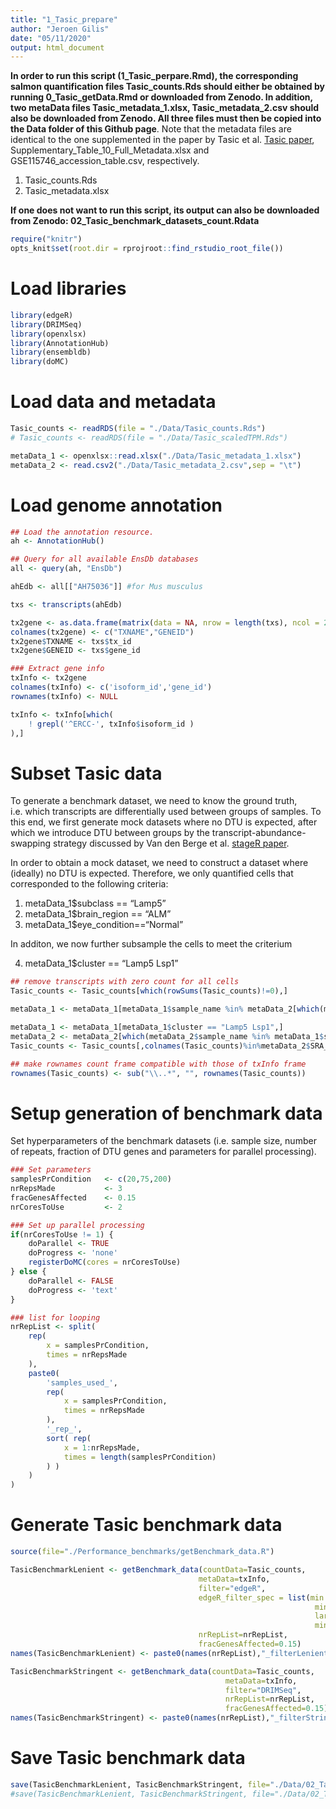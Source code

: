 ```yaml
---
title: "1_Tasic_prepare"
author: "Jeroen Gilis"
date: "05/11/2020"
output: html_document
---
```


**In order to run this script (1_Tasic_perpare.Rmd), the corresponding salmon quantification files Tasic_counts.Rds should either be obtained by running 0_Tasic_getData.Rmd or downloaded from Zenodo. In addition, two metaData files Tasic_metadata_1.xlsx, Tasic_metadata_2.csv should also be downloaded from Zenodo. All three files must then be copied into the Data folder of this Github page**. Note that the metadata files are identical to the one supplemented in the paper by Tasic et al. [Tasic paper](https://doi.org/10.1038/s41586-018-0654-5), Supplementary_Table_10_Full_Metadata.xlsx and GSE115746_accession_table.csv, respectively.

1. Tasic_counts.Rds
2. Tasic_metadata.xlsx

**If one does not want to run this script, its output can also be downloaded from Zenodo: 02_Tasic_benchmark_datasets_count.Rdata**

```r
require("knitr")
opts_knit$set(root.dir = rprojroot::find_rstudio_root_file())
```

# Load libraries

```r
library(edgeR)
library(DRIMSeq)
library(openxlsx)
library(AnnotationHub)
library(ensembldb)
library(doMC)
```

# Load data and metadata

```r
Tasic_counts <- readRDS(file = "./Data/Tasic_counts.Rds")
# Tasic_counts <- readRDS(file = "./Data/Tasic_scaledTPM.Rds")

metaData_1 <- openxlsx::read.xlsx("./Data/Tasic_metadata_1.xlsx")
metaData_2 <- read.csv2("./Data/Tasic_metadata_2.csv",sep = "\t")
```

# Load genome annotation

```r
## Load the annotation resource.
ah <- AnnotationHub()

## Query for all available EnsDb databases
all <- query(ah, "EnsDb")

ahEdb <- all[["AH75036"]] #for Mus musculus

txs <- transcripts(ahEdb)

tx2gene <- as.data.frame(matrix(data = NA, nrow = length(txs), ncol = 2))
colnames(tx2gene) <- c("TXNAME","GENEID")
tx2gene$TXNAME <- txs$tx_id
tx2gene$GENEID <- txs$gene_id

### Extract gene info
txInfo <- tx2gene
colnames(txInfo) <- c('isoform_id','gene_id')
rownames(txInfo) <- NULL

txInfo <- txInfo[which(
    ! grepl('^ERCC-', txInfo$isoform_id )
),]
```

# Subset Tasic data

To generate a benchmark dataset, we need to know the ground truth, i.e. which transcripts are differentially used between groups of samples. To this end, we first generate mock datasets where no DTU is expected, after which we introduce DTU between groups by the transcript-abundance-swapping strategy discussed by Van den Berge et al. [stageR paper](https://doi.org/10.1186/s13059-017-1277-0).

In order to obtain a mock dataset, we need to construct a dataset where (ideally) no DTU is expected. Therefore, we only quantified cells that corresponded to the following criteria:

1. metaData_1$subclass == "Lamp5"
2. metaData_1$brain_region == "ALM"
3. metaData_1$eye_condition=="Normal"

In additon, we now further subsample the cells to meet the criterium

4. metaData_1$cluster == "Lamp5 Lsp1"

```r
## remove transcripts with zero count for all cells
Tasic_counts <- Tasic_counts[which(rowSums(Tasic_counts)!=0),]

metaData_1 <- metaData_1[metaData_1$sample_name %in% metaData_2[which(metaData_2$SRA_Run %in% colnames(Tasic_counts)),"sample_name"],]

metaData_1 <- metaData_1[metaData_1$cluster == "Lamp5 Lsp1",]
metaData_2 <- metaData_2[which(metaData_2$sample_name %in% metaData_1$sample_name),]
Tasic_counts <- Tasic_counts[,colnames(Tasic_counts)%in%metaData_2$SRA_Run]

## make rownames count frame compatible with those of txInfo frame
rownames(Tasic_counts) <- sub("\\..*", "", rownames(Tasic_counts))
```

# Setup generation of benchmark data

Set hyperparameters of the benchmark datasets (i.e. sample size, number of repeats, fraction of DTU genes and parameters for parallel processing).

```r
### Set parameters
samplesPrCondition   <- c(20,75,200)
nrRepsMade           <- 3
fracGenesAffected    <- 0.15
nrCoresToUse         <- 2

### Set up parallel processing
if(nrCoresToUse != 1) {
    doParallel <- TRUE
    doProgress <- 'none'
    registerDoMC(cores = nrCoresToUse)
} else {
    doParallel <- FALSE
    doProgress <- 'text'
}

### list for looping
nrRepList <- split(
    rep(
        x = samplesPrCondition,
        times = nrRepsMade
    ),
    paste0(
        'samples_used_',
        rep(
            x = samplesPrCondition,
            times = nrRepsMade
        ),
        '_rep_',
        sort( rep(
            x = 1:nrRepsMade,
            times = length(samplesPrCondition)
        ) )
    )
)
```

# Generate Tasic benchmark data

```r
source(file="./Performance_benchmarks/getBenchmark_data.R")
```

```r
TasicBenchmarkLenient <- getBenchmark_data(countData=Tasic_counts, 
                                          metaData=txInfo,
                                          filter="edgeR",
                                          edgeR_filter_spec = list(min.count = 1, 
                                                                    min.total.count = 0, 
                                                                    large.n = 0, 
                                                                    min.prop = 0.5),
                                          nrRepList=nrRepList, 
                                          fracGenesAffected=0.15)
names(TasicBenchmarkLenient) <- paste0(names(nrRepList),"_filterLenient")

TasicBenchmarkStringent <- getBenchmark_data(countData=Tasic_counts,
                                                metaData=txInfo,
                                                filter="DRIMSeq", 
                                                nrRepList=nrRepList, 
                                                fracGenesAffected=0.15)
names(TasicBenchmarkStringent) <- paste0(names(nrRepList),"_filterStringent")
```

# Save Tasic benchmark data

```r
save(TasicBenchmarkLenient, TasicBenchmarkStringent, file="./Data/02_Tasic_benchmark_datasets_count.Rdata")
#save(TasicBenchmarkLenient, TasicBenchmarkStringent, file="./Data/02_Tasicbenchmark_datasets_scaledTPM.Rdata")
```


